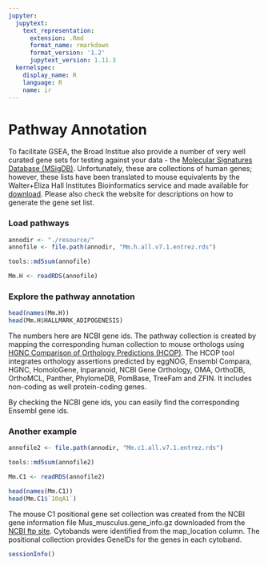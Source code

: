 ```yaml
---
jupyter:
  jupytext:
    text_representation:
      extension: .Rmd
      format_name: rmarkdown
      format_version: '1.2'
      jupytext_version: 1.11.3
  kernelspec:
    display_name: R
    language: R
    name: ir
---
```



# Pathway Annotation


To facilitate GSEA, the Broad Institue also provide a number of very well curated gene sets for testing against your data - the [Molecular Signatures Database (MSigDB)](https://www.gsea-msigdb.org/gsea/msigdb/index.jsp). Unfortunately, these are collections of human genes; however, these lists have been translated to mouse equivalents by the Walter+Eliza Hall Institutes Bioinformatics service and made available for [download](http://bioinf.wehi.edu.au/MSigDB/index.html). Please also check the website for descriptions on how to generate the gene set list.


### Load pathways

```r
annodir <- "./resource/"
annofile <- file.path(annodir, "Mm.h.all.v7.1.entrez.rds")

tools::md5sum(annofile)

Mm.H <- readRDS(annofile)
```


### Explore the pathway annotation 
```r
head(names(Mm.H))
head(Mm.H$HALLMARK_ADIPOGENESIS)
```
The numbers here are NCBI gene ids. The pathway collection is created by mapping the corresponding human collection to mouse orthologs using [HGNC Comparison of Orthology Predictions (HCOP)](https://www.genenames.org/tools/hcop). The HCOP tool integrates orthology assertions predicted by eggNOG, Ensembl Compara, HGNC, HomoloGene, Inparanoid, NCBI Gene Orthology, OMA, OrthoDB, OrthoMCL, Panther, PhylomeDB, PomBase, TreeFam and ZFIN. It includes non-coding as well protein-coding genes.

By checking the NCBI gene ids, you can easily find the corresponding Ensembl gene ids.

### Another example

```r
annofile2 <- file.path(annodir, "Mm.c1.all.v7.1.entrez.rds")

tools::md5sum(annofile2)

Mm.C1 <- readRDS(annofile2)

head(names(Mm.C1))
head(Mm.C1$`10qA1`)
```

The mouse C1 positional gene set collection was created from the NCBI gene information file Mus_musculus.gene_info.gz downloaded from the [NCBI ftp site](ftp://ftp.ncbi.nlm.nih.gov/gene/DATA/GENE_INFO/Mammalia/). Cytobands were identified from the map_location column. The positional collection provides GeneIDs for the genes in each cytoband.

```r
sessionInfo()
```

```r

```
